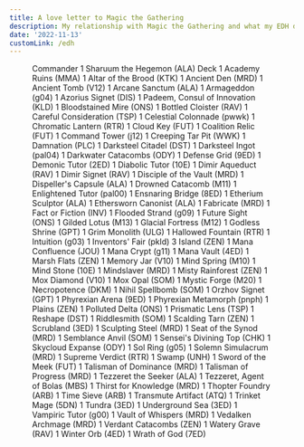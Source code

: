 ```yaml
---
title: A love letter to Magic the Gathering
description: My relationship with Magic the Gathering and what my EDH deck means to me.
date: '2022-11-13'
customLink: /edh
---
```


<Figure title="Sharuum the Hegemon" image="" caption="Sharuum the Hegemon" />

<deck-list heading="Sharuum the Hegemon">

Commander
1 Sharuum the Hegemon (ALA)
Deck
1 Academy Ruins (MMA)
1 Altar of the Brood (KTK)
1 Ancient Den (MRD)
1 Ancient Tomb (V12)
1 Arcane Sanctum (ALA)
1 Armageddon (g04)
1 Azorius Signet (DIS)
1 Padeem, Consul of Innovation (KLD)
1 Bloodstained Mire (ONS)
1 Bottled Cloister (RAV)
1 Careful Consideration (TSP)
1 Celestial Colonnade (pwwk)
1 Chromatic Lantern (RTR)
1 Cloud Key (FUT)
1 Coalition Relic (FUT)
1 Command Tower (j12)
1 Creeping Tar Pit (WWK)
1 Damnation (PLC)
1 Darksteel Citadel (DST)
1 Darksteel Ingot (pal04)
1 Darkwater Catacombs (ODY)
1 Defense Grid (9ED)
1 Demonic Tutor (2ED)
1 Diabolic Tutor (10E)
1 Dimir Aqueduct (RAV)
1 Dimir Signet (RAV)
1 Disciple of the Vault (MRD)
1 Dispeller's Capsule (ALA)
1 Drowned Catacomb (M11)
1 Enlightened Tutor (pal00)
1 Ensnaring Bridge (8ED)
1 Etherium Sculptor (ALA)
1 Ethersworn Canonist (ALA)
1 Fabricate (MRD)
1 Fact or Fiction (INV)
1 Flooded Strand (g09)
1 Future Sight (ONS)
1 Gilded Lotus (M13)
1 Glacial Fortress (M12)
1 Godless Shrine (GPT)
1 Grim Monolith (ULG)
1 Hallowed Fountain (RTR)
1 Intuition (g03)
1 Inventors' Fair (pkld)
3 Island (ZEN)
1 Mana Confluence (JOU)
1 Mana Crypt (g11)
1 Mana Vault (4ED)
1 Marsh Flats (ZEN)
1 Memory Jar (V10)
1 Mind Spring (M10)
1 Mind Stone (10E)
1 Mindslaver (MRD)
1 Misty Rainforest (ZEN)
1 Mox Diamond (V10)
1 Mox Opal (SOM)
1 Mystic Forge (M20)
1 Necropotence (DKM)
1 Nihil Spellbomb (SOM)
1 Orzhov Signet (GPT)
1 Phyrexian Arena (9ED)
1 Phyrexian Metamorph (pnph)
1 Plains (ZEN)
1 Polluted Delta (ONS)
1 Prismatic Lens (TSP)
1 Reshape (DST)
1 Riddlesmith (SOM)
1 Scalding Tarn (ZEN)
1 Scrubland (3ED)
1 Sculpting Steel (MRD)
1 Seat of the Synod (MRD)
1 Semblance Anvil (SOM)
1 Sensei's Divining Top (CHK)
1 Skycloud Expanse (ODY)
1 Sol Ring (g05)
1 Solemn Simulacrum (MRD)
1 Supreme Verdict (RTR)
1 Swamp (UNH)
1 Sword of the Meek (FUT)
1 Talisman of Dominance (MRD)
1 Talisman of Progress (MRD)
1 Tezzeret the Seeker (ALA)
1 Tezzeret, Agent of Bolas (MBS)
1 Thirst for Knowledge (MRD)
1 Thopter Foundry (ARB)
1 Time Sieve (ARB)
1 Transmute Artifact (ATQ)
1 Trinket Mage (5DN)
1 Tundra (3ED)
1 Underground Sea (3ED)
1 Vampiric Tutor (g00)
1 Vault of Whispers (MRD)
1 Vedalken Archmage (MRD)
1 Verdant Catacombs (ZEN)
1 Watery Grave (RAV)
1 Winter Orb (4ED)
1 Wrath of God (7ED)
</deck-list>

